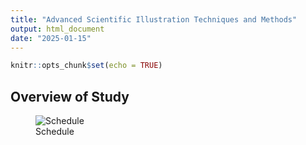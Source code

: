```yaml
---
title: "Advanced Scientific Illustration Techniques and Methods"
output: html_document
date: "2025-01-15"
---
```


```r
knitr::opts_chunk$set(echo = TRUE)
```

## Overview of Study

![Schedule](~/Desktop/IndeStudy/schedule.png)
